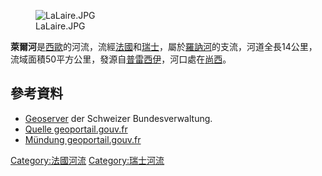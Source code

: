 {{No footnotes|time=2021-01-16T04:05:39+00:00}}
[[Image:LaLaire.JPG|right]]

'''萊爾河'''是[[西歐|西歐]]的河流，流經[[法國|法國]]和[[瑞士|瑞士]]，屬於[[羅訥河|羅訥河]]的支流，河道全長14公里，流域面積50平方公里，發源自[[普雷西伊_(上薩瓦省)|普雷西伊]]，河口處在[[尚西|尚西]]。

==參考資料==
* [http://map.geo.admin.ch/?X=108775.74&Y=488673.38&zoom=5&lang=de&topic=ech&bgLayer=ch.swisstopo.pixelkarte-farbe&layers_opacity=1,1,0.75&layers=ch.swisstopo.vec25-gewaessernetz,ch.bafu.wasser-teileinzugsgebiete_40,ch.bafu.wasser-teileinzugsgebiete_2&layers_visibility=false,true,false Geoserver] der Schweizer Bundesverwaltung.
* [http://geoportail.fr/url/7FFQqA Quelle geoportail.gouv.fr]
* [http://geoportail.fr/url/7FFQqq Mündung geoportail.gouv.fr]

{{France-geo-stub}}
{{Switzerland-geo-stub}}
[[Category:法國河流|Category:法國河流]]
[[Category:瑞士河流|Category:瑞士河流]]